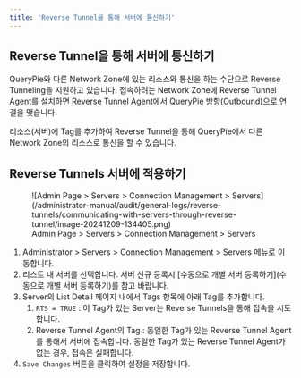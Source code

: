 ```yaml
---
title: 'Reverse Tunnel을 통해 서버에 통신하기'
---
```


## Reverse Tunnel을 통해 서버에 통신하기

QueryPie와 다른 Network Zone에 있는 리소스와 통신을 하는 수단으로 Reverse Tunneling을 지원하고 있습니다. 접속하려는 Network Zone에 Reverse Tunnel Agent를 설치하면 Reverse Tunnel Agent에서 QueryPie 방향(Outbound)으로 연결을 맺습니다.

리소스(서버)에 Tag를 추가하여 Reverse Tunnel을 통해 QueryPie에서 다른 Network Zone의 리소스로 통신을 할 수 있습니다.

## Reverse Tunnels 서버에 적용하기

<figure data-layout="center" data-align="center">
![Admin Page &gt; Servers &gt; Connection Management &gt; Servers](/administrator-manual/audit/general-logs/reverse-tunnels/communicating-with-servers-through-reverse-tunnel/image-20241209-134405.png)
<figcaption>
Admin Page &gt; Servers &gt; Connection Management &gt; Servers
</figcaption>
</figure>

1. Administrator &gt; Servers &gt; Connection Management &gt; Servers 메뉴로 이동합니다.
2. 리스트 내 서버를 선택합니다. 서버 신규 등록시 [수동으로 개별 서버 등록하기](수동으로 개별 서버 등록하기)를 참고 바랍니다.
3. Server의 List Detail 페이지 내에서 Tags 항목에 아래 Tag를 추가합니다.
    1. `RTS = TRUE` : 이 Tag가 있는 Server는 Reverse Tunnels을 통해 접속을 시도합니다.
    2. Reverse Tunnel Agent의 Tag : 동일한 Tag가 있는 Reverse Tunnel Agent를 통해서 서버에 접속합니다. 동일한 Tag가 있는 Reverse Tunnel Agent가 없는 경우, 접속은 실패합니다.
4. `Save Changes` 버튼을 클릭하여 설정을 저장합니다.
